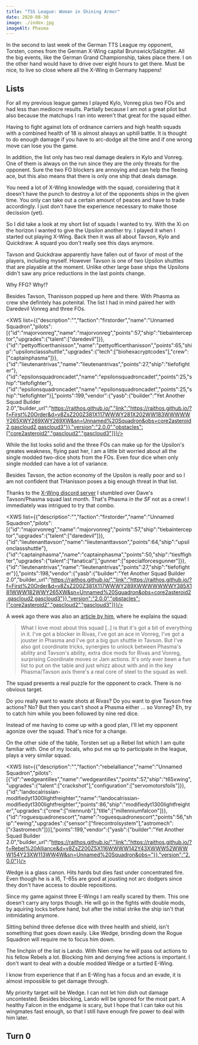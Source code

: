 ```yaml
---
title: "TSS League: Woman in Shining Armor"
date: 2020-08-30
image: ./index.jpg
imageAlt: Phasma
---
```


In the second to last week of the German TTS League my opponent, Torsten, comes from the German X-Wing capital Brunswick/Salzgitter. All the big events, like the German Grand Championship, takes place there. I on the other hand would have to drive over eight hours to get there. Must be nice, to live so close where all the X-Wing in Germany happens!

## Lists

For all my previous league games I played Kylo, Vonreg plus two FOs and had less than mediocre results. Partially because I am not a great pilot but also because the matchups I ran into weren't that great for the squad either.

Having to fight against lots of ordnance carriers and high health squads with a combined health of 18 is almost always an uphill battle. It is thought to do enough damage if you have to arc-dodge all the time and if one wrong move can lose you the game.

In addition, the list only has two real damage dealers in Kylo and Vonreg. One of them is always on the run since they are the only threats for the opponent. Sure the two FO blockers are annoying and can help the fleeing ace, but this also means that there is only one ship that deals damage.

You need a lot of X-Wing knowledge with the squad, considering that it doesn't have the punch to destroy a lot of the opponents ships in the given time. You only can take out a certain amount of peaces and have to trade accordingly. I just don't have the experience necessary to make those decission (yet).

So I did take a look at my short list of squads I wanted to try. With the Xi on the horizon I wanted to give the Upsilon another try. I played it when I started out playing X-Wing. Back then it was all about Tavson, Kylo and Quickdraw. A squard you don't really see this days anymore.

Tavson and Quickdraw apparently have fallen out of favor of most of the players, including myself. However Tavson is one of two Upsilon shuttles that are playable at the moment. Unlike other large base ships the Upsilons didn't saw any price reductions in the last points change.

Why FFG? Why!?

Besides Tavson, Thanisson popped up here and there. With Phasma as crew she defintely has potenital. The list I had in mind paired her with Daredevil Vonreg and three FOs.

<XWS list={{"description":"","faction":"firstorder","name":"Unnamed Squadron","pilots":[{"id":"majorvonreg","name":"majorvonreg","points":57,"ship":"tiebainterceptor","upgrades":{"talent":["daredevil"]}},{"id":"pettyofficerthanisson","name":"pettyofficerthanisson","points":65,"ship":"upsilonclassshuttle","upgrades":{"tech":["biohexacryptcodes"],"crew":["captainphasma"]}},{"id":"lieutenantrivas","name":"lieutenantrivas","points":27,"ship":"tiefofighter"},{"id":"epsilonsquadroncadet","name":"epsilonsquadroncadet","points":25,"ship":"tiefofighter"},{"id":"epsilonsquadroncadet","name":"epsilonsquadroncadet","points":25,"ship":"tiefofighter"}],"points":199,"vendor":{"yasb":{"builder":"Yet Another Squad Builder 2.0","builder_url":"https://raithos.github.io/","link":"https://raithos.github.io/?f=First%20Order&d=v8ZsZ200Z381X117WWWY281X202WW183WWWWWY265XWY269XWY269XW&sn=Unnamed%20Squadron&obs=core2asteroid2,gascloud2,gascloud3"}},"version":"2.0.0","obstacles":["core2asteroid2","gascloud2","gascloud3"]}}/>

While the list looks solid and the three FOs can make up for the Upsilon's greates weakness, flying past her, I am a little bit worried about all the single modded two-dice shots from the FOs. Even four dice when only single modded can have a lot of variance. 

Besides Tavson, the action economy of the Upsilon is really poor and so I am not confident that THanisson poses a big enough threat in that list.

Thanks to the [X-Wing discord server](https://discord.gg/Vg8gg7) I stumbled over Dave's Tavson/Phasma squad last month. That's Phasma *in the SF* not as a crew! I immediately was intrigued to try that combo.

<XWS list={{"description":"","faction":"firstorder","name":"Unnamed Squadron","pilots":[{"id":"majorvonreg","name":"majorvonreg","points":57,"ship":"tiebainterceptor","upgrades":{"talent":["daredevil"]}},{"id":"lieutenanttavson","name":"lieutenanttavson","points":64,"ship":"upsilonclassshuttle"},{"id":"captainphasma","name":"captainphasma","points":50,"ship":"tiesffighter","upgrades":{"talent":["fanatical"],"gunner":["specialforcesgunner"]}},{"id":"lieutenantrivas","name":"lieutenantrivas","points":27,"ship":"tiefofighter"}],"points":198,"vendor":{"yasb":{"builder":"Yet Another Squad Builder 2.0","builder_url":"https://raithos.github.io/","link":"https://raithos.github.io/?f=First%20Order&d=v8ZsZ200Z381X117WWWY289XWWWWWWWY385X181WWW182WWY265XW&sn=Unnamed%20Squadron&obs=core2asteroid2,gascloud2,gascloud3"}},"version":"2.0.0","obstacles":["core2asteroid2","gascloud2","gascloud3"]}}/>

A week ago there was also an [article by him](http://stayontheleader.blogspot.com/2020/08/first-order-orientation-what-to-fly.html), where he explains the squad:

> What I love most about this squad [..] is that it's got a bit of everything in it. I've got a blocker in Rivas, I've got an ace in Vonreg, I've got a jouster in Phasma and I've got a big gun shuttle in Tavson. But I've also got coordinate tricks, synergies to unlock between Phasma's ability and Tavson's ability, extra dice mods for Rivas and Vonreg, surprising Coordinate moves or Jam actions. It's only ever been a fun list to put on the table and just whizz about with and in the key Phasma/Tavson axis there's a real core of steel to the squad as well.

The squad presents a real puzzle for the opponent to crack. There is no obvious target.

Do you really want to waste shots at Rivas? Do you want to give Tavson free actions? No? But then you can't shoot a Phasma either ... so Vonreg? Eh, try to catch him while you been followed by nine red dice.

Instead of me having to come up with a good plan, I'll let my opponent agonize over the squad. That's nice for a change.

On the other side of the table, Torsten set up a Rebel list which I am quite familiar with. One of my locals, who put me up to participate in the league, plays a very similar squad. 

<XWS list={{"description":"","faction":"rebelalliance","name":"Unnamed Squadron","pilots":[{"id":"wedgeantilles","name":"wedgeantilles","points":57,"ship":"t65xwing","upgrades":{"talent":["crackshot"],"configuration":["servomotorsfoils"]}},{"id":"landocalrissian-modifiedyt1300lightfreighter","name":"landocalrissian-modifiedyt1300lightfreighter","points":86,"ship":"modifiedyt1300lightfreighter","upgrades":{"crew":["niennunb"],"title":["millenniumfalcon"]}},{"id":"roguesquadronescort","name":"roguesquadronescort","points":56,"ship":"ewing","upgrades":{"sensor":["firecontrolsystem"],"astromech":["r3astromech"]}}],"points":199,"vendor":{"yasb":{"builder":"Yet Another Squad Builder 2.0","builder_url":"https://raithos.github.io/","link":"https://raithos.github.io/?f=Rebel%20Alliance&d=v8ZsZ200Z5X116WWWW142Y43XWWW52WWWW154Y23XW113WW4W&sn=Unnamed%20Squadron&obs="}},"version":"2.0.0"}}/>

Wedge is a glass canon. Hits hards but dies fast under concentrated fire. Even though he is a I6, T-65s are good at jousting not arc dodgers since they don't have access to double repositions.

Since my game against three E-Wings I am really scared by them. This one doesn't carry any torps though. He will go in the fights with double mods, by aquiring locks before hand, but after the initial strike the ship isn't that intimidating anymore.

Sitting behind three defense dice with three health and shield, isn't something that goes down easily. Like Wedge, brinding down the Rogue Squadron will require me to focus him down.

The linchpin of the list is Lando. With Nien crew he will pass out actions to his fellow Rebels a lot. Blocking him and denying free actions is important. I don't want to deal with a double modded Wedge or a turtled E-Wing.

I know from experience that if an E-Wing has a focus and an evade, it is almost impossible to get damage through.

My priority target will be Wedge. I can not let him dish out damage uncontested. Besides blocking, Lando will be ignored for the most part. A healthy Falcon in the endgame is scary, but I hope that I can take out his wingmates fast enough, so that I still have enough fire power to deal with him later.

## Turn 0

